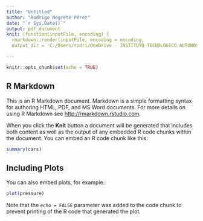 ```yaml
---
title: "Untitled"
author: "Rodrigo Negrete Pérez"
date: "`r Sys.Date()`"
output: pdf_document
knit: (function(inputFile, encoding) {
  rmarkdown::render(inputFile, encoding = encoding, 
  output_dir = 'C:/Users/rodri/OneDrive - INSTITUTO TECNOLOGICO AUTONOMO DE MEXICO/11 Semestre') })

---
```


```r
knitr::opts_chunk$set(echo = TRUE)

```




## R Markdown

This is an R Markdown document. Markdown is a simple formatting syntax for authoring HTML, PDF, and MS Word documents. For more details on using R Markdown see <http://rmarkdown.rstudio.com>.

When you click the **Knit** button a document will be generated that includes both content as well as the output of any embedded R code chunks within the document. You can embed an R code chunk like this:

```r
summary(cars)
```

## Including Plots

You can also embed plots, for example:

```r
plot(pressure)
```

Note that the `echo = FALSE` parameter was added to the code chunk to prevent printing of the R code that generated the plot.
